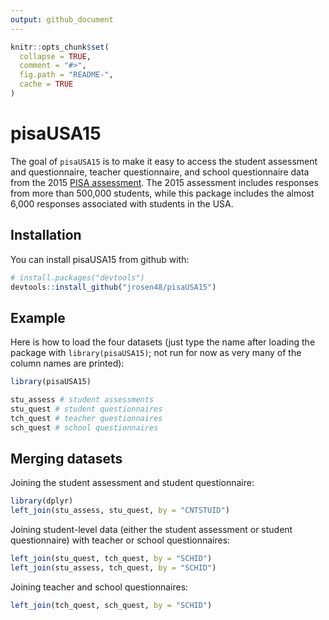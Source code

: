```yaml
---
output: github_document
---
```


<!-- README.md is generated from README.Rmd. Please edit that file -->

```r
knitr::opts_chunk$set(
  collapse = TRUE,
  comment = "#>",
  fig.path = "README-",
  cache = TRUE
)
```

# pisaUSA15

The goal of `pisaUSA15` is to make it easy to access the student assessment and questionnaire, teacher questionnaire, and school questionnaire data from the 2015 [PISA assessment](http://www.oecd.org/pisa/data/). The 2015 assessment includes responses from more than 500,000 students, while this package includes the almost 6,000 responses associated with students in the USA. 

## Installation

You can install pisaUSA15 from github with:

```r
# install.packages("devtools")
devtools::install_github("jrosen48/pisaUSA15")
```

## Example

Here is how to load the four datasets (just type the name after loading the package with `library(pisaUSA15)`; not run for now as very many of the column names are printed):

```r
library(pisaUSA15)

stu_assess # student assessments
stu_quest # student questionnaires
tch_quest # teacher questionnaires
sch_quest # school questionnaires
```

## Merging datasets

Joining the student assessment and student questionnaire:

```r
library(dplyr)
left_join(stu_assess, stu_quest, by = "CNTSTUID")
```

Joining student-level data (either the student assessment or student questionnaire) with teacher or school questionnaires:

```r
left_join(stu_quest, tch_quest, by = "SCHID")
left_join(stu_assess, tch_quest, by = "SCHID")
```

Joining teacher and school questionnaires:

```r
left_join(tch_quest, sch_quest, by = "SCHID")
```
